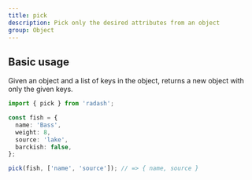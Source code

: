 ```yaml
---
title: pick
description: Pick only the desired attributes from an object
group: Object
---
```


## Basic usage

Given an object and a list of keys in the object, returns a new object with only the given keys.

```ts
import { pick } from 'radash';

const fish = {
  name: 'Bass',
  weight: 8,
  source: 'lake',
  barckish: false,
};

pick(fish, ['name', 'source']); // => { name, source }
```

